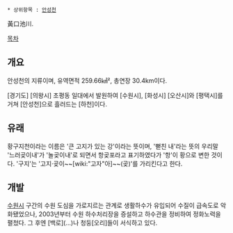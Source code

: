  * 상위항목 : [[안성천]]

黃口池川.

[[목차]]
== 개요 ==
안성천의 지류이며, 유역면적 259.66㎢², 총연장 30.4km이다.

[경기도] [의왕시] 초평동 일대에서 발원하여 [수원시], [화성시] [오산시]와 [평택시]를 거쳐 [안성천]으로 흘러드는 [하천]이다.   

== 유래 ==
황구지천이라는 이름은 '큰 고지가 있는 강'이라는 뜻이며, '뻗친 내'라는 뜻의 우리말 '느러곶이내'가 '놀곶이내'로 되면서 항곶포라고 표기하였다가 '항'이 황으로 변한 것이다. '구지'는 '고지·곶이~~[wiki:"고자"아]~~(곶)'를 가리킨다고 한다.

== 개발 == 
[[수원시]] 구간의 수원 도심을 가로지르는 관계로 생활하수가 유입되어 수질이 급속도로 악화됐었으나, 2003년부터 수원 하수처리장을 증설하고 하수관을 정비하여 정화노력을 펼첬다. 그 후엔 [백로](...)나 청둥[오리]들이 서식하고 있다.
